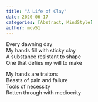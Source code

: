 ```yaml
---
title: "A Life of Clay"
date: 2020-06-17
categories: [Abstract, MindStyle]
author: mov51
---
```


Every dawning day  
My hands fill with sticky clay  
A substance resistant to shape  
One that defies my will to make  
  
My hands are traitors  
Beasts of pain and failure  
Tools of necessity  
Rotten through with mediocrity  

